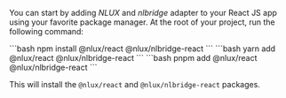 
You can start by adding _NLUX_ and _nlbridge_ adapter to your React JS app using your favorite package manager.
At the root of your project, run the following command:

<Tabs groupId="package" queryString>
    <TabItem value="npm" label="NPM">
        ```bash
        npm install @nlux/react @nlux/nlbridge-react
        ```
    </TabItem>
    <TabItem value="yarn" label="Yarn">
        ```bash
        yarn add @nlux/react @nlux/nlbridge-react
        ```
    </TabItem>
    <TabItem value="pnpm" label="PNPM">
        ```bash
        pnpm add @nlux/react @nlux/nlbridge-react
        ```
    </TabItem>
</Tabs>

This will install the `@nlux/react` and `@nlux/nlbridge-react` packages.
